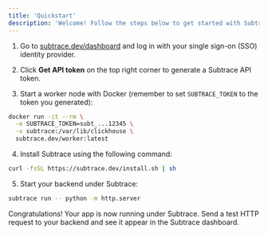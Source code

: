 ```yaml
---
title: 'Quickstart'
description: 'Welcome! Follow the steps below to get started with Subtrace.'
---
```


1. Go to [subtrace.dev/dashboard](https://subtrace.dev/dashboard) and log in with your single sign-on (SSO) identity provider.

2. Click **Get API token** on the top right corner to generate a Subtrace API token.

3. Start a worker node with Docker (remember to set `SUBTRACE_TOKEN` to the token you generated):

```bash
docker run -it --rm \
  -e SUBTRACE_TOKEN=subt_...12345 \
  -v subtrace:/var/lib/clickhouse \
  subtrace.dev/worker:latest
```

4. Install Subtrace using the following command:

```bash
curl -fsSL https://subtrace.dev/install.sh | sh
```

5. Start your backend under Subtrace:

```bash
subtrace run -- python -m http.server
```

Congratulations! Your app is now running under Subtrace. Send a test HTTP
request to your backend and see it appear in the Subtrace dashboard.
